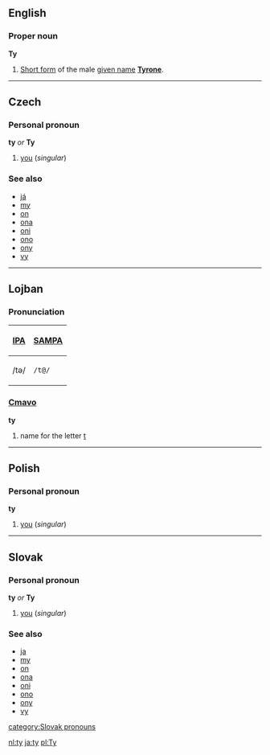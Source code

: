 ==English==
===Proper noun===
'''Ty'''

#[[Short form]] of the male [[given name]] '''[[Tyrone]]'''.

----
==Czech==
===Personal pronoun===
'''ty''' ''or'' '''Ty'''

#[[you]] (''singular'')

===See also===
*[[já]]
*[[my#Czech|my]]
*[[on#Czech|on]]
*[[ona]]
*[[oni]]
*[[ono]]
*[[ony]]
*[[vy]]

----
==Lojban==
===Pronunciation===
{| border=1 cellpadding=5
! [[w:International Phonetic Alphabet|IPA]] !! [[w:SAMPA|SAMPA]]
|-
| /tə/ || <tt>/t@/</tt>
|}

===[[Cmavo]]===
'''ty'''
# name for the letter [[t]]

----
==Polish==
===Personal pronoun===
'''ty'''

#[[you]] (''singular'')

----

==Slovak==
===Personal pronoun===
'''ty''' ''or'' '''Ty'''

#[[you]] (''singular'')

===See also===
*[[ja#Slovak|ja]]
*[[my#Slovak|my]]
*[[on#Slovak|on]]
*[[ona]]
*[[oni]]
*[[ono]]
*[[ony]]
*[[vy]]

[[category:Slovak pronouns]]

[[nl:ty]]
[[ja:ty]]
[[pl:Ty]]